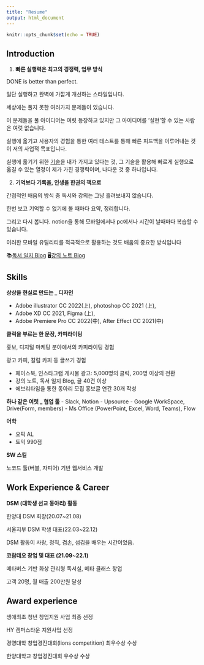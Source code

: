---
title: "Resume"
output: html_document
---

```{r setup, include=FALSE}
knitr::opts_chunk$set(echo = TRUE)
```

## Introduction

1. **빠른 실행력은 최고의 경쟁력, 업무 방식**

DONE is better than perfect. 

일단 실행하고 완벽에 가깝게 개선하는 스타일입니다. 

세상에는 풀지 못한 여러가지 문제들이 있습니다. 

이 문제들을 풀 아이디어는 여럿 등장하고 있지만 그 아이디어를 ‘실현’할 수 있는 사람은 여럿 없습니다. 

실행에 옮기고 사용자의 경험을 통한 여러 테스트를 통해 빠른 피드백을 이루어내는 것이 저의 사업적 목표입니다. 

실행에 옮기기 위한 [기술](https://www.notion.so/325fd7e6979a479885013ca86659f9e7)을 내가 가지고 있다는 것, 그 기술을 활용해 빠르게 실행으로 옮길 수 있는 열정이 제가 가진 경쟁력이며, 나다운 것 중 하나입니다.

2. **기억보다 기록을, 인생을 한권의 책으로**

간접적인 배움의 방식 중 독서와 강의는 그냥 흘려보내지 않습니다. 

한번 보고 기억할 수 없기에 볼 때마다 요약, 정리합니다. 

그리고 다시 봅니다. notion을 통해 모바일에서나 pc에서나 시간이 날때마다 복습할 수 있습니다. 

이러한 모바일 유틸리티를 적극적으로 활용하는 것도 배움의 중요한 방식입니다

📚[독서 일지 Blog](https://www.notion.so/a3524d14db9a44c58d1c2dbeecf5a2fe) 🖥️[강의 노트 Blog](https://www.notion.so/5db66330df334da9802f507083e44a05)


## Skills

**상상을 현실로 만드는 _ 디자인**

- Adobe illustrator CC 2022(上), photoshop CC 2021 (上), 
- Adobe XD CC 2021, Figma (上), 
- Adobe Premiere Pro CC 2022(中), After Effect CC 2021(中)


**클릭을 부르는 한 문장, 카피라이팅**

홍보, 디지털 마케팅 분야에서의 카피라이팅 경험

광고 카피, 칼럼 카피 등 글쓰기 경험

- 페이스북, 인스타그램 게시물 광고: 5,000명의 클릭, 200명 이상의 전환
- 강의 노트, 독서 일지 Blog, 글 40건 이상
- 에브리타임을 통한 동아리 모집 홍보글 연간 30개 작성


**하나 같은 여럿 _ 협업 툴**
- Slack, Notion
- Upsource
- Google WorkSpace, Drive(Form, members)
- Ms Office (PowerPoint, Excel, Word, Teams), Flow


**어학 **

- 오픽 AL
- 토익 990점


**SW 스킬 **

노코드 툴(버블, 자피어) 기반 웹서비스 개발

## Work Experience & Career

**DSM (대학생 선교 동아리) 활동 **

한양대 DSM 회장(20.07~21.08)

서울지부 DSM  학생 대표(22.03~22.12)

DSM 활동이 사랑, 정직, 겸손, 섬김을 배우는 시간이었음.


**코람데오 창업 및 대표 (21.09~22.1) **

메타버스 기반 화상 관리형 독서실, 메타 클래스 창업

고객 20명, 월 매출 200만원 달성


## Award experience
생애최초 청년 창업지원 사업 최종 선정

HY 캠퍼스타운 지원사업 선정

경영대학 창업경진대회(lions competition) 최우수상 수상

한양대학교 창업경진대회 우수상 수상




